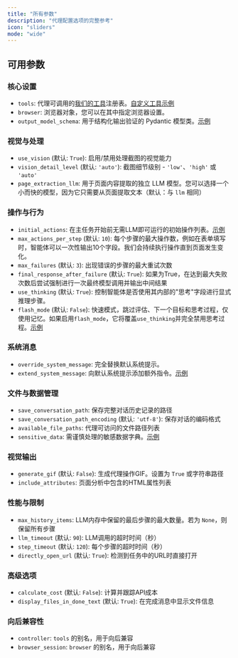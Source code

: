 ```yaml
---
title: "所有参数"
description: "代理配置选项的完整参考"
icon: "sliders"
mode: "wide"
---
```


## 可用参数

### 核心设置

- `tools`: 代理可调用的[我们的工具](https://github.com/browser-use/browser-use/blob/main/browser_use/tools/service.py)注册表。[自定义工具示例](https://github.com/browser-use/browser-use/tree/main/examples/custom-functions)
- `browser`: 浏览器对象，您可以在其中指定浏览器设置。
- `output_model_schema`: 用于结构化输出验证的 Pydantic 模型类。[示例](https://github.com/browser-use/browser-use/blob/main/examples/features/custom_output.py)

### 视觉与处理

- `use_vision` (默认: `True`): 启用/禁用处理截图的视觉能力
- `vision_detail_level` (默认: `'auto'`): 截图细节级别 - `'low'`、`'high'` 或 `'auto'`
- `page_extraction_llm`: 用于页面内容提取的独立 LLM 模型。您可以选择一个小而快的模型，因为它只需要从页面提取文本（默认：与 `llm` 相同）

### 操作与行为

- `initial_actions`: 在主任务开始前无需LLM即可运行的初始操作列表。[示例](https://github.com/browser-use/browser-use/blob/main/examples/features/initial_actions.py)
- `max_actions_per_step` (默认: `10`): 每个步骤的最大操作数，例如在表单填写时，智能体可以一次性输出10个字段。我们会持续执行操作直到页面发生变化。
- `max_failures` (默认: `3`): 出现错误的步骤的最大重试次数
- `final_response_after_failure` (默认: `True`): 如果为True，在达到最大失败次数后尝试强制进行一次最终模型调用并输出中间结果
- `use_thinking` (默认: `True`): 控制智能体是否使用其内部的"思考"字段进行显式推理步骤。
- `flash_mode` (默认: `False`): 快速模式，跳过评估、下一个目标和思考过程，仅使用记忆。如果启用`flash_mode`，它将覆盖`use_thinking`并完全禁用思考过程。[示例](https://github.com/browser-use/browser-use/blob/main/examples/getting_started/05_fast_agent.py)

### 系统消息

- `override_system_message`: 完全替换默认系统提示。
- `extend_system_message`: 向默认系统提示添加额外指令。[示例](https://github.com/browser-use/browser-use/blob/main/examples/features/custom_system_prompt.py)

### 文件与数据管理

- `save_conversation_path`: 保存完整对话历史记录的路径
- `save_conversation_path_encoding` (默认: `'utf-8'`): 保存对话的编码格式
- `available_file_paths`: 代理可访问的文件路径列表
- `sensitive_data`: 需谨慎处理的敏感数据字典。[示例](https://github.com/browser-use/browser-use/blob/main/examples/features/sensitive_data.py)

### 视觉输出

- `generate_gif` (默认: `False`): 生成代理操作GIF。设置为 `True` 或字符串路径
- `include_attributes`: 页面分析中包含的HTML属性列表

### 性能与限制

- `max_history_items`: LLM内存中保留的最后步骤的最大数量。若为 `None`，则保留所有步骤
- `llm_timeout` (默认: `90`): LLM调用的超时时间（秒）
- `step_timeout` (默认: `120`): 每个步骤的超时时间（秒）
- `directly_open_url` (默认: `True`): 检测到任务中的URL时直接打开

### 高级选项

- `calculate_cost` (默认: `False`): 计算并跟踪API成本
- `display_files_in_done_text` (默认: `True`): 在完成消息中显示文件信息

### 向后兼容性

- `controller`: `tools` 的别名，用于向后兼容
- `browser_session`: `browser` 的别名，用于向后兼容